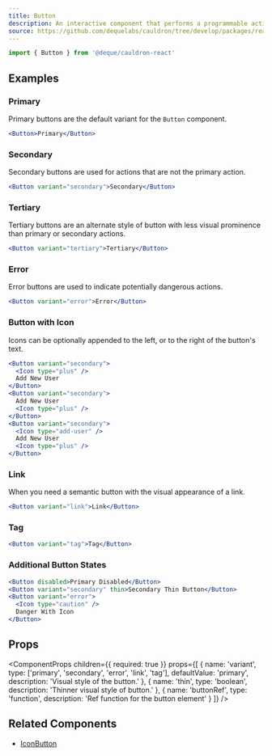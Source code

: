```yaml
---
title: Button
description: An interactive component that performs a programmable action when activated by the user.
source: https://github.com/dequelabs/cauldron/tree/develop/packages/react/src/components/Button/index.tsx
---
```



```js
import { Button } from '@deque/cauldron-react'
```

## Examples

### Primary

Primary buttons are the default variant for the `Button` component.

```jsx example
<Button>Primary</Button>
```

### Secondary

Secondary buttons are used for actions that are not the primary action.

```jsx example
<Button variant="secondary">Secondary</Button>
```

### Tertiary

Tertiary buttons are an alternate style of button with less visual prominence than primary or secondary actions.

```jsx example
<Button variant="tertiary">Tertiary</Button>
```

### Error

Error buttons are used to indicate potentially dangerous actions.

```jsx example
<Button variant="error">Error</Button>
```

### Button with Icon

Icons can be optionally appended to the left, or to the right of the button's text.

```jsx example
<Button variant="secondary">
  <Icon type="plus" />
  Add New User
</Button>
<Button variant="secondary">
  Add New User
  <Icon type="plus" />
</Button>
<Button variant="secondary">
  <Icon type="add-user" />
  Add New User
  <Icon type="plus" />
</Button>
```

### Link

When you need a semantic button with the visual appearance of a link.

```jsx example
<Button variant="link">Link</Button>
```

### Tag

```jsx example
<Button variant="tag">Tag</Button>
```

### Additional Button States

```jsx example
<Button disabled>Primary Disabled</Button>
<Button variant="secondary" thin>Secondary Thin Button</Button>
<Button variant="error">
  <Icon type="caution" />
  Danger With Icon
</Button>
```

## Props

<ComponentProps
  children={{
    required: true
  }}
  props={[
    {
      name: 'variant',
      type: ['primary', 'secondary', 'error', 'link', 'tag'],
      defaultValue: 'primary',
      description: 'Visual style of the button.'
    },
    {
      name: 'thin',
      type: 'boolean',
      description: 'Thinner visual style of button.'
    },
    {
      name: 'buttonRef',
      type: 'function',
      description: 'Ref function for the button element'
    }
  ]}
/>

## Related Components

- [IconButton](./IconButton)